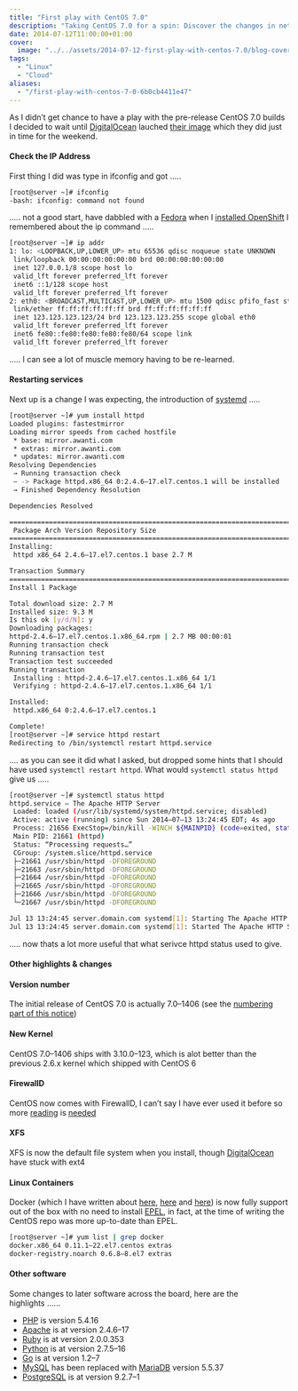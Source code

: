 ```yaml
---
title: "First play with CentOS 7.0"
description: "Taking CentOS 7.0 for a spin: Discover the changes in networking, systemd, XFS, and Docker support in this firsthand exploration on a DigitalOcean Droplet."
date: 2014-07-12T11:00:00+01:00
cover:
  image: "../../assets/2014-07-12-first-play-with-centos-7.0/blog-cover-2014-07-12-first-play-with-centos-7.0.png"
tags:
  - "Linux"
  - "Cloud"
aliases:
  - "/first-play-with-centos-7-0-6b0cb4411e47"
---
```


As I didn’t get chance to have a play with the pre-release CentOS 7.0 builds I decided to wait until [DigitalOcean](https://www.digitalocean.com/?refcode=52ec4dc3647e) lauched [their image](https://twitter.com/digitalocean/status/487664919127420928) which they did just in time for the weekend.

#### Check the IP Address

First thing I did was type in ifconfig and got …..

```bash frame="terminal" title="First play with CentOS 7.0 1/5"
[root@server ~]# ifconfig
-bash: ifconfig: command not found
```


….. not a good start, have dabbled with a [Fedora](https://fedoraproject.org) when I [installed OpenShift](/2014/05/31/openshift-origin-installation-notes/) I remembered about the ip command …..

```bash frame="terminal" title="First play with CentOS 7.0 2/5"
[root@server ~]# ip addr
1: lo: <LOOPBACK,UP,LOWER_UP> mtu 65536 qdisc noqueue state UNKNOWN 
 link/loopback 00:00:00:00:00:00 brd 00:00:00:00:00:00
 inet 127.0.0.1/8 scope host lo
 valid_lft forever preferred_lft forever
 inet6 ::1/128 scope host 
 valid_lft forever preferred_lft forever
2: eth0: <BROADCAST,MULTICAST,UP,LOWER_UP> mtu 1500 qdisc pfifo_fast state UP qlen 1000
 link/ether ff:ff:ff:ff:ff:ff brd ff:ff:ff:ff:ff:ff
 inet 123.123.123.123/24 brd 123.123.123.255 scope global eth0
 valid_lft forever preferred_lft forever
 inet6 fe80::fe80:fe80:fe80:fe80/64 scope link 
 valid_lft forever preferred_lft forever
```


….. I can see a lot of muscle memory having to be re-learned.

#### Restarting services

Next up is a change I was expecting, the introduction of [systemd](http://en.wikipedia.org/wiki/Systemd) …..

```bash frame="terminal" title="First play with CentOS 7.0 3/5"
[root@server ~]# yum install httpd
Loaded plugins: fastestmirror
Loading mirror speeds from cached hostfile
 * base: mirror.awanti.com
 * extras: mirror.awanti.com
 * updates: mirror.awanti.com
Resolving Dependencies
 → Running transaction check
 — -> Package httpd.x86_64 0:2.4.6–17.el7.centos.1 will be installed
 → Finished Dependency Resolution

Dependencies Resolved

======================================================================================================
 Package Arch Version Repository Size
======================================================================================================
Installing:
 httpd x86_64 2.4.6–17.el7.centos.1 base 2.7 M

Transaction Summary
======================================================================================================
Install 1 Package

Total download size: 2.7 M
Installed size: 9.3 M
Is this ok [y/d/N]: y
Downloading packages:
httpd-2.4.6–17.el7.centos.1.x86_64.rpm | 2.7 MB 00:00:01 
Running transaction check
Running transaction test
Transaction test succeeded
Running transaction
 Installing : httpd-2.4.6–17.el7.centos.1.x86_64 1/1 
 Verifying : httpd-2.4.6–17.el7.centos.1.x86_64 1/1

Installed:
 httpd.x86_64 0:2.4.6–17.el7.centos.1

Complete!
[root@server ~]# service httpd restart
Redirecting to /bin/systemctl restart httpd.service
```


…. as you can see it did what I asked, but dropped some hints that I should have used `systemctl restart httpd`. What would `systemctl status httpd` give us …..

```bash frame="terminal" title="First play with CentOS 7.0 4/5"
[root@server ~]# systemctl status httpd
httpd.service — The Apache HTTP Server
 Loaded: loaded (/usr/lib/systemd/system/httpd.service; disabled)
 Active: active (running) since Sun 2014–07–13 13:24:45 EDT; 4s ago
 Process: 21656 ExecStop=/bin/kill -WINCH ${MAINPID} (code=exited, status=0/SUCCESS)
 Main PID: 21661 (httpd)
 Status: “Processing requests…”
 CGroup: /system.slice/httpd.service
 ├─21661 /usr/sbin/httpd -DFOREGROUND
 ├─21663 /usr/sbin/httpd -DFOREGROUND
 ├─21664 /usr/sbin/httpd -DFOREGROUND
 ├─21665 /usr/sbin/httpd -DFOREGROUND
 ├─21666 /usr/sbin/httpd -DFOREGROUND
 └─21667 /usr/sbin/httpd -DFOREGROUND

Jul 13 13:24:45 server.domain.com systemd[1]: Starting The Apache HTTP Server…
Jul 13 13:24:45 server.domain.com systemd[1]: Started The Apache HTTP Server.
```


….. now thats a lot more useful that what serivce httpd status used to give.

#### Other highlights & changes

#### Version number

The initial release of CentOS 7.0 is actually 7.0–1406 (see the [numbering part of this notice](http://lists.centos.org/pipermail/centos-announce/2014-July/020393.html))

#### New Kernel

CentOS 7.0–1406 ships with 3.10.0–123, which is alot better than the previous 2.6.x kernel which shipped with CentOS 6

#### FirewallD

CentOS now comes with FirewallD, I can’t say I have ever used it before so more [reading](http://fedoraproject.org/wiki/Features/DynamicFirewall) is [needed](https://fedoraproject.org/wiki/FirewallD)

#### XFS

XFS is now the default file system when you install, though [DigitalOcean](https://www.digitalocean.com/?refcode=52ec4dc3647e) have stuck with ext4

#### Linux Containers

Docker (which I have written about [here](/2014/02/15/docker/), [here](/2014/04/27/deploying-a-stable-docker-setup-on-centos-with-shipyard/) and [here](/2014/05/04/yet-more-docker/)) is now fully support out of the box with no need to install [EPEL](https://fedoraproject.org/wiki/EPEL), in fact, at the time of writing the CentOS repo was more up-to-date than EPEL.

```bash frame="terminal" title="First play with CentOS 7.0 5/5"
[root@server ~]# yum list | grep docker
docker.x86_64 0.11.1–22.el7.centos extras 
docker-registry.noarch 0.6.8–8.el7 extras
```


#### Other software

Some changes to later software across the board, here are the highlights ……

- [PHP](https://php.net/) is version 5.4.16
- [Apache](https://httpd.apache.org/) is at version 2.4.6–17
- [Ruby](https://www.ruby-lang.org/) is at version 2.0.0.353
- [Python](https://www.python.org/) is at version 2.7.5–16
- [Go](http://golang.org/) is at version 1.2–7
- [MySQL](http://www.mysql.com/) has been replaced with [MariaDB](https://mariadb.org/) version 5.5.37
- [PostgreSQL](http://www.postgresql.org/) is at version 9.2.7–1
